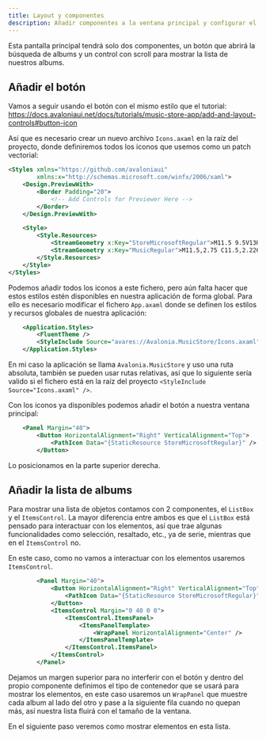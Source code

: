 ```yaml
---
title: Layout y componentes
description: Añadir componentes a la ventana principal y configurar el layout
---
```


Esta pantalla principal tendrá solo dos componentes, un botón que abrirá la búsqueda de albums y un control con scroll para mostrar la lista de nuestros albums.

## Añadir el botón

Vamos a seguir usando el botón con el mismo estilo que el tutorial: https://docs.avaloniaui.net/docs/tutorials/music-store-app/add-and-layout-controls#button-icon

Así que es necesario crear un nuevo archivo ``Icons.axaml`` en la raíz del proyecto, donde definiremos todos los iconos que usemos como un patch vectorial:

````xml title="Icons.axaml
<Styles xmlns="https://github.com/avaloniaui"
        xmlns:x="http://schemas.microsoft.com/winfx/2006/xaml">
    <Design.PreviewWith>
        <Border Padding="20">
            <!-- Add Controls for Previewer Here -->
        </Border>
    </Design.PreviewWith>

    <Style>
        <Style.Resources>
            <StreamGeometry x:Key="StoreMicrosoftRegular">M11.5 9.5V13H8V9.5H11.5Z M11.5 17.5V14H8V17.5H11.5Z M16 9.5V13H12.5V9.5H16Z M16 17.5V14H12.5V17.5H16Z M8 6V3.75C8 2.7835 8.7835 2 9.75 2H14.25C15.2165 2 16 2.7835 16 3.75V6H21.25C21.6642 6 22 6.33579 22 6.75V18.25C22 19.7688 20.7688 21 19.25 21H4.75C3.23122 21 2 19.7688 2 18.25V6.75C2 6.33579 2.33579 6 2.75 6H8ZM9.5 3.75V6H14.5V3.75C14.5 3.61193 14.3881 3.5 14.25 3.5H9.75C9.61193 3.5 9.5 3.61193 9.5 3.75ZM3.5 18.25C3.5 18.9404 4.05964 19.5 4.75 19.5H19.25C19.9404 19.5 20.5 18.9404 20.5 18.25V7.5H3.5V18.25Z</StreamGeometry>
            <StreamGeometry x:Key="MusicRegular">M11.5,2.75 C11.5,2.22634895 12.0230228,1.86388952 12.5133347,2.04775015 L18.8913911,4.43943933 C20.1598961,4.91511241 21.0002742,6.1277638 21.0002742,7.48252202 L21.0002742,10.7513533 C21.0002742,11.2750044 20.4772513,11.6374638 19.9869395,11.4536032 L13,8.83332147 L13,17.5 C13,17.5545945 12.9941667,17.6078265 12.9830895,17.6591069 C12.9940859,17.7709636 13,17.884807 13,18 C13,20.2596863 10.7242052,22 8,22 C5.27579485,22 3,20.2596863 3,18 C3,15.7403137 5.27579485,14 8,14 C9.3521238,14 10.5937815,14.428727 11.5015337,15.1368931 L11.5,2.75 Z M8,15.5 C6.02978478,15.5 4.5,16.6698354 4.5,18 C4.5,19.3301646 6.02978478,20.5 8,20.5 C9.97021522,20.5 11.5,19.3301646 11.5,18 C11.5,16.6698354 9.97021522,15.5 8,15.5 Z M13,3.83223733 L13,7.23159672 L19.5002742,9.669116 L19.5002742,7.48252202 C19.5002742,6.75303682 19.0477629,6.10007069 18.3647217,5.84393903 L13,3.83223733 Z</StreamGeometry>
        </Style.Resources>
    </Style>
</Styles>
````

Podemos añadir todos los iconos a este fichero, pero aún falta hacer que estos estilos estén disponibles en nuestra aplicación de forma global. Para ello es necesario modificar el fichero ``App.axaml`` donde se definen los estilos y recursos globales de nuestra aplicación:

````xml title=App.axaml {3}
    <Application.Styles>
        <FluentTheme />
        <StyleInclude Source="avares://Avalonia.MusicStore/Icons.axaml" />
    </Application.Styles>
````

En mi caso la aplicación se llama ``Avalonia.MusicStore`` y uso una ruta absoluta, también se pueden usar rutas relativas, así que lo siguiente sería valido si el fichero está en la raíz del proyecto ``<StyleInclude Source="Icons.axaml" />``.

Con los iconos ya disponibles podemos añadir el botón a nuestra ventana principal:

````xml title=MainWindow.axaml
    <Panel Margin="40">
        <Button HorizontalAlignment="Right" VerticalAlignment="Top">
            <PathIcon Data="{StaticResource StoreMicrosoftRegular}" />
        </Button>
````

Lo posicionamos en la parte superior derecha.

## Añadir la lista de albums

Para mostrar una lista de objetos contamos con 2 componentes, el ``ListBox`` y el ``ItemsControl``. La mayor diferencia entre ambos es que el ``ListBox`` está pensado para interactuar con los elementos, así que trae algunas funcionalidades como selección, resaltado, etc., ya de serie, mientras que en el ``ItemsControl`` no.

En este caso, como no vamos a interactuar con los elementos usaremos ``ItemsControl``.

````xml title=MainWindow.axaml {5-11}
        <Panel Margin="40">
            <Button HorizontalAlignment="Right" VerticalAlignment="Top">       
                <PathIcon Data="{StaticResource StoreMicrosoftRegular}" /> 
            </Button>
            <ItemsControl Margin="0 40 0 0">
                <ItemsControl.ItemsPanel>
                    <ItemsPanelTemplate>
                        <WrapPanel HorizontalAlignment="Center" />
                    </ItemsPanelTemplate>
                </ItemsControl.ItemsPanel>
            </ItemsControl>
        </Panel>
````

Dejamos un margen superior para no interferir con el botón y dentro del propio componente definimos el tipo de contenedor que se usará para mostrar los elementos, en este caso usaremos un ``WrapPanel`` que muestre cada album al lado del otro y pase a la siguiente fila cuando no quepan más, así nuestra lista fluirá con el tamaño de la ventana.

En el siguiente paso veremos como mostrar elementos en esta lista.
